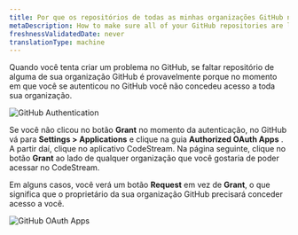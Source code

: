 ```yaml
---
title: Por que os repositórios de todas as minhas organizações GitHub não estão listados no CodeStream?
metaDescription: How to make sure all of your GitHub repositories are listed in CodeStream.
freshnessValidatedDate: never
translationType: machine
---
```




Quando você tenta criar um problema no GitHub, se faltar repositório de alguma de sua organização GitHub é provavelmente porque no momento em que você se autenticou no GitHub você não concedeu acesso a toda sua organização.

<img
  alt="GitHub Authentication"
  src={codestreamGithubAuthentication}
/>

Se você não clicou no botão <DoNotTranslate>**Grant**</DoNotTranslate> no momento da autenticação, no GitHub vá para <DoNotTranslate>**Settings > Applications**</DoNotTranslate> e clique na guia <DoNotTranslate>**Authorized OAuth Apps**</DoNotTranslate> . A partir daí, clique no aplicativo CodeStream. Na página seguinte, clique no botão <DoNotTranslate>**Grant**</DoNotTranslate> ao lado de qualquer organização que você gostaria de poder acessar no CodeStream.

Em alguns casos, você verá um botão <DoNotTranslate>**Request**</DoNotTranslate> em vez de <DoNotTranslate>**Grant**</DoNotTranslate>, o que significa que o proprietário da sua organização GitHub precisará conceder acesso a você.

<img
  alt="GitHub OAuth Apps"
  src={codestreamGithubOauthApps}
/>